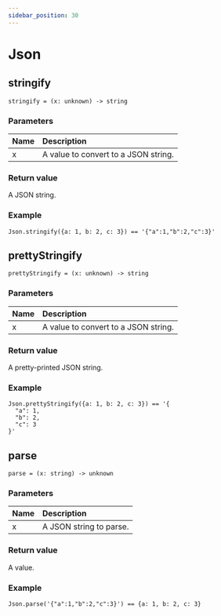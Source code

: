 ```yaml
---
sidebar_position: 30
---
```


# Json

## stringify

```
stringify = (x: unknown) -> string
```

### Parameters

| Name | Description |
| :--- | :--- |
| x | A value to convert to a JSON string. |

### Return value

A JSON string.

### Example

```
Json.stringify({a: 1, b: 2, c: 3}) == '{"a":1,"b":2,"c":3}'
```

## prettyStringify

```
prettyStringify = (x: unknown) -> string
```

### Parameters

| Name | Description |
| :--- | :--- |
| x | A value to convert to a JSON string. |

### Return value

A pretty-printed JSON string.

### Example

```
Json.prettyStringify({a: 1, b: 2, c: 3}) == '{
  "a": 1,
  "b": 2,
  "c": 3
}'
```

## parse

```
parse = (x: string) -> unknown
```

### Parameters

| Name | Description |
| :--- | :--- |
| x | A JSON string to parse. |

### Return value

A value.

### Example

```
Json.parse('{"a":1,"b":2,"c":3}') == {a: 1, b: 2, c: 3}
```
